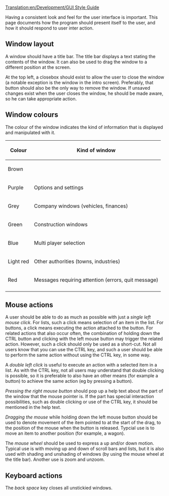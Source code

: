 [[Translation:en/Development/GUI Style Guide]]
{{en/Incomplete}}

Having a consistent look and feel for the user interface is important.
This page documents how the program should present itself to the user, and how it should respond to user inter action.

== Window layout ==
A window should have a title bar. The title bar displays a text stating the contents of the window. It can also be used to drag the window to a different position at the screen.

At the top left, a closebox should exist to allow the user to close the window (a notable exception is the window in the intro screen). Preferably, that button should also be the only way to remove the window. If unsaved changes exist when the user closes the window, he should be made aware, so he can take appropriate action.

== Window colours ==
The colour of the window indicates the kind of information that is displayed and manipulated with it.

{| class="wikitable" border="1"
|-
! Colour    !! Kind of window
|-
| Brown     ||
|-
| Purple    || Options and settings
|-
| Grey      || Company windows (vehicles, finances)
|-
| Green     || Construction windows
|-
| Blue      || Multi player selection
|-
| Light red || Other authorities (towns, industries)
|-
| Red       || Messages requiring attention (errors, quit message)
|-
|}

== Mouse actions ==
A user should be able to do as much as possible with just a ''single left mouse click''. For lists, such a click means selection of an item in the
list. For buttons, a click means executing the action attached to the button. For related actions that also occur often, the combination of holding down the CTRL button and clicking with the left mouse button may trigger the related action.
However, such a click should only be used as a short-cut. Not all users know that you can use the CTRL key, and such a user should be able to perform the same action without using the CTRL key, in some way.

A ''double left click'' is useful to execute an action with a selected item in a list. As with the CTRL key, not all users may understand that double clicking is possible, so it is preferable to also have an other means (for example a button) to achieve the same action (eg by pressing a button).

''Pressing the right mouse button'' should pop up a help text about the part of the window that the mouse pointer is. If the part has special interaction possibilities, such as double clicking or use of the CTRL key, it should be mentioned in the help text.

''Dragging the mouse'' while holding down the left mouse button should be used to denote movement of the item pointed to at the start of the drag, to the position of the mouse when the button is released. Typcial use is to move an item to another position (for example, a wagon).

The ''mouse wheel'' should be used to express a up and/or down motion. Typical use is with moving up and down of scroll bars and lists, but it is also used with shading and unshading of windows (by using the mouse wheel at the title bar).
Another use is zoom and unzoom.

== Keyboard actions ==
The ''back space'' key closes all unstickied windows.